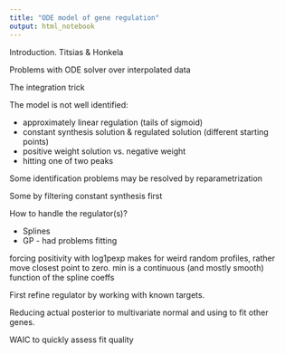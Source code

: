 ```yaml
---
title: "ODE model of gene regulation"
output: html_notebook
---
```


Introduction. Titsias & Honkela

Problems with ODE solver over interpolated data

The integration trick

The model is not well identified:

- approximately linear regulation (tails of sigmoid)
- constant synthesis solution & regulated solution (different starting points)
- positive weight solution vs. negative weight
- hitting one of two peaks

Some identification problems may be resolved by reparametrization

Some by filtering constant synthesis first


How to handle the regulator(s)?

- Splines
- GP - had problems fitting

forcing positivity with log1pexp makes for weird random profiles, rather move closest point to zero. min is a continuous (and mostly smooth) function of the spline coeffs

First refine regulator by working with known targets.

Reducing actual posterior to multivariate normal and using to fit other genes.

WAIC to quickly assess fit quality


